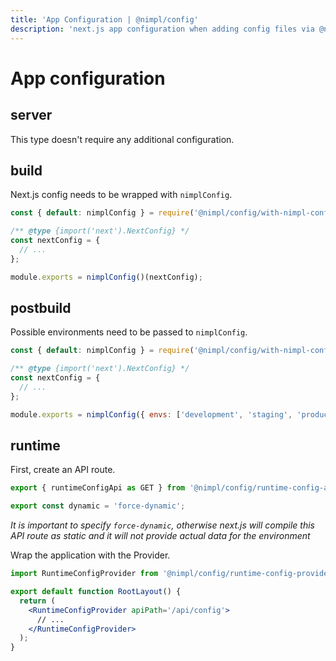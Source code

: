 ```yaml
---
title: 'App Configuration | @nimpl/config'
description: 'next.js app configuration when adding config files via @nimpl/config for each possible next.js environment (build, server, client, and edge)'
---
```


# App configuration

## server

This type doesn't require any additional configuration.

## build

Next.js config needs to be wrapped with `nimplConfig`.

```jsx filename="next.config.js"
const { default: nimplConfig } = require('@nimpl/config/with-nimpl-config');

/** @type {import('next').NextConfig} */
const nextConfig = {
  // ...
};

module.exports = nimplConfig()(nextConfig);
```

## postbuild

Possible environments need to be passed to `nimplConfig`.

```js filename="next.config.js"
const { default: nimplConfig } = require('@nimpl/config/with-nimpl-config');

/** @type {import('next').NextConfig} */
const nextConfig = {
  // ...
};

module.exports = nimplConfig({ envs: ['development', 'staging', 'production'] })(nextConfig);
```

## runtime

First, create an API route.

```jsx filename="app/api/config/route.tsx"
export { runtimeConfigApi as GET } from '@nimpl/config/runtime-config-api';

export const dynamic = 'force-dynamic';
```

*It is important to specify `force-dynamic`, otherwise next.js will compile this API route as static and it will not provide actual data for the environment*

Wrap the application with the Provider.

```jsx filename="app/layout.tsx"
import RuntimeConfigProvider from '@nimpl/config/runtime-config-provider';

export default function RootLayout() {
  return (
    <RuntimeConfigProvider apiPath='/api/config'>
      // ...
    </RuntimeConfigProvider>
  );
}
```
